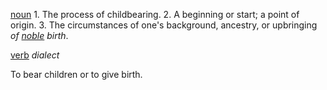 [[noun]]
1. The process of childbearing. 2. A beginning or start; a point of origin. 3. The circumstances of one's background, ancestry, or upbringing ''of [[noble]] birth''.

[[verb]] ''dialect''

To bear children or to give birth.